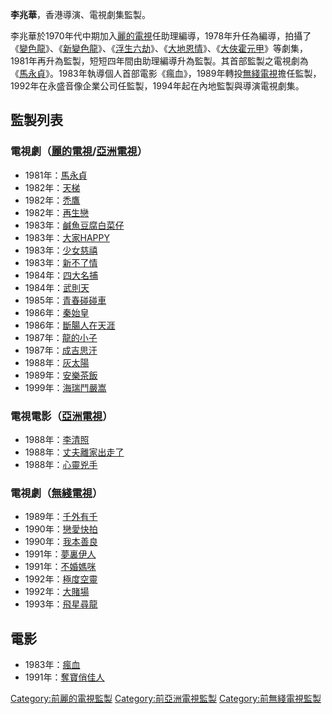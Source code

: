 '''李兆華'''，香港導演、電視劇集監製。

李兆華於1970年代中期加入[[麗的電視|麗的電視]]任助理編導，1978年升任為編導，拍攝了《[[變色龍_(電視劇)|變色龍]]》、《[[新變色龍|新變色龍]]》、《[[浮生六劫|浮生六劫]]》、《[[大地恩情|大地恩情]]》、《[[大俠霍元甲|大俠霍元甲]]》等劇集，1981年再升為監製，短短四年間由助理編導升為監製。其首部監製之電視劇為《[[馬永貞_(1981年電視劇)|馬永貞]]》。1983年執導個人首部電影《瘋血》，1989年轉投[[無綫電視|無綫電視]]擔任監製，1992年在永盛音像企業公司任監製，1994年起在內地監製與導演電視劇集。

==監製列表==
===電視劇（[[麗的電視|麗的電視]]/[[亞洲電視|亞洲電視]]）===
*1981年：[[馬永貞_(1981年電視劇)|馬永貞]]
*1982年：[[天梯_(1982年電視劇)|天梯]]
*1982年：[[禿鷹_(電視劇)|禿鷹]]
*1982年：[[再生戀|再生戀]]
*1983年：[[鹹魚豆腐白菜仔|鹹魚豆腐白菜仔]]
*1983年：[[大家HAPPY|大家HAPPY]]
*1983年：[[少女慈禧|少女慈禧]]
*1983年：[[新不了情|新不了情]]
*1984年：[[四大名捕_(亞洲電視劇集)|四大名捕]]
*1984年：[[武則天_(1984年電視劇)|武則天]]
*1985年：[[青春碰碰車|青春碰碰車]]
*1986年：[[秦始皇_(1986年電視劇)|秦始皇]]
*1986年：[[斷腸人在天涯|斷腸人在天涯]]
*1987年：[[龍的小子|龍的小子]]
*1987年：[[成吉思汗_(亞洲電視劇集)|成吉思汗]]
*1988年：[[灰太陽|灰太陽]]
*1989年：[[安樂茶飯|安樂茶飯]]
*1999年：[[海瑞鬥嚴嵩|海瑞鬥嚴嵩]]

===電視電影（[[亞洲電視|亞洲電視]]）===
*1988年：[[李清照_(電視劇)|李清照]]
*1988年：[[丈夫離家出走了|丈夫離家出走了]]
*1988年：[[心靈兇手|心靈兇手]]

===電視劇（[[無綫電視|無綫電視]]）===
*1989年：[[千外有千|千外有千]]
*1990年：[[戀愛快拍|戀愛快拍]]
*1990年：[[我本善良_(無綫電視劇)|我本善良]]
*1991年：[[夢裏伊人|夢裏伊人]]
*1991年：[[不婚媽咪|不婚媽咪]]
*1992年：[[極度空靈|極度空靈]]
*1992年：[[大賭場|大賭場]]
*1993年：[[飛星尋龍|飛星尋龍]]

==電影==
*1983年：[[瘋血|瘋血]]
*1991年：[[奪寶俏佳人|奪寶俏佳人]]

{{亞洲電視劇集監製}}

[[Category:前麗的電視監製|Category:前麗的電視監製]]
[[Category:前亞洲電視監製|Category:前亞洲電視監製]]
[[Category:前無綫電視監製|Category:前無綫電視監製]]